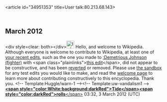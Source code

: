 <article id="34951353" title=User talk:80.213.68.143>
	<talkpage id="34951353" title="User talk:80.213.68.143">

== March 2012 ==

&lt;div style=clear: both&gt;&lt;/div&gt;[[File:Information.svg|25px|alt=|link=]] Hello, and welcome to Wikipedia. Although everyone is welcome to contribute to Wikipedia, at least one of [[Special:Contributions/80.213.68.143|your recent edits]], such as the one you made to [[:Demetrious Johnson (fighter)]] with &lt;span class=&quot;plainlinks&quot;&gt;[http://en.wikipedia.org/wiki/Demetrious_Johnson_(fighter)?diff=479923743 this edit]&lt;/span&gt;, did not appear to be constructive, and has been [[Help:Reverting|reverted]] or removed. Please use [[Wikipedia:Sandbox|the sandbox]] for any test edits you would like to make, and read the [[Wikipedia:Welcoming committee/Welcome to Wikipedia|welcome page]] to learn more about contributing constructively to this encyclopedia. Thank you. &lt;!-- Template:Huggle/warn-1 --&gt;&lt;!-- Template:uw-vandalism1 --&gt;[[User:Tide rolls|'''&lt;span style=&quot;color:White;background:darkRed&quot;&gt;Tide&lt;/span&gt;''']][[User talk:Tide rolls|'''&lt;span style=&quot;color:darkRed&quot;&gt;rolls'''&lt;/span&gt;]] 03:32, 3 March 2012 (UTC)
	</talkpage>
</article>